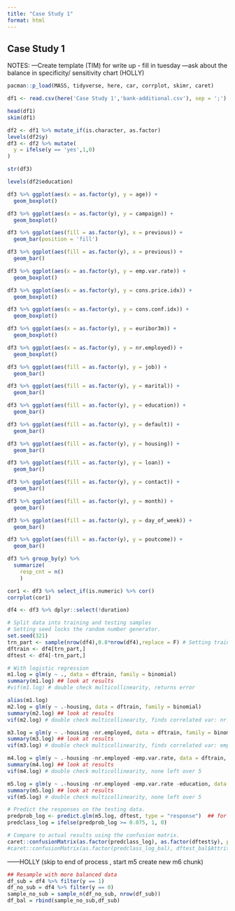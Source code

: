 ```yaml
---
title: "Case Study 1"
format: html
---
```


## Case Study 1
NOTES:
---Create template (TIM) for write up - fill in tuesday
---ask about the balance in specificity/ sensitivity chart (HOLLY)


```r
pacman::p_load(MASS, tidyverse, here, car, corrplot, skimr, caret)
```

```r
df1 <- read.csv(here('Case Study 1','bank-additional.csv'), sep = ';')
```

```r
head(df1)
skim(df1)
```


```r
df2 <- df1 %>% mutate_if(is.character, as.factor)
levels(df2$y)
df3 <- df2 %>% mutate(
  y = ifelse(y == 'yes',1,0)
)
```

```r
str(df3)
```

```r
levels(df2$education)
```

```r
df3 %>% ggplot(aes(x = as.factor(y), y = age)) +
  geom_boxplot()
```

```r
df3 %>% ggplot(aes(x = as.factor(y), y = campaign)) +
  geom_boxplot()
```

```r
df3 %>% ggplot(aes(fill = as.factor(y), x = previous)) +
  geom_bar(position = 'fill')

df3 %>% ggplot(aes(fill = as.factor(y), x = previous)) +
  geom_bar()
```

```r
df3 %>% ggplot(aes(x = as.factor(y), y = emp.var.rate)) +
  geom_boxplot()
```

```r
df3 %>% ggplot(aes(x = as.factor(y), y = cons.price.idx)) +
  geom_boxplot()
```

```r
df3 %>% ggplot(aes(x = as.factor(y), y = cons.conf.idx)) +
  geom_boxplot()
```

```r
df3 %>% ggplot(aes(x = as.factor(y), y = euribor3m)) +
  geom_boxplot()
```

```r
df3 %>% ggplot(aes(x = as.factor(y), y = nr.employed)) +
  geom_boxplot()
```

```r
df3 %>% ggplot(aes(fill = as.factor(y), y = job)) +
  geom_bar()
```

```r
df3 %>% ggplot(aes(fill = as.factor(y), y = marital)) +
  geom_bar()
```

```r
df3 %>% ggplot(aes(fill = as.factor(y), y = education)) +
  geom_bar()
```

```r
df3 %>% ggplot(aes(fill = as.factor(y), y = default)) +
  geom_bar()
```

```r
df3 %>% ggplot(aes(fill = as.factor(y), y = housing)) +
  geom_bar()
```

```r
df3 %>% ggplot(aes(fill = as.factor(y), y = loan)) +
  geom_bar()
```

```r
df3 %>% ggplot(aes(fill = as.factor(y), y = contact)) +
  geom_bar()
```

```r
df3 %>% ggplot(aes(fill = as.factor(y), y = month)) +
  geom_bar()
```

```r
df3 %>% ggplot(aes(fill = as.factor(y), y = day_of_week)) +
  geom_bar()
```

```r
df3 %>% ggplot(aes(fill = as.factor(y), y = poutcome)) +
  geom_bar()
```

```r
df3 %>% group_by(y) %>% 
  summarize(
    resp_cnt = n()
    )
```


```r
cor1 <- df3 %>% select_if(is.numeric) %>% cor()
corrplot(cor1)
```

```r
df4 <- df3 %>% dplyr::select(!duration)
```


```r
# Split data into training and testing samples
# Setting seed locks the random number generator. 
set.seed(321)
trn_part <- sample(nrow(df4),0.8*nrow(df4),replace = F) # Setting training sample to be 80% of the data
dftrain <- df4[trn_part,]
dftest <- df4[-trn_part,]

# With logistic regression
m1.log = glm(y ~ ., data = dftrain, family = binomial)
summary(m1.log) ## look at results
#vif(m1.log) # double check multicollinearity, returns error

alias(m1.log)
m2.log = glm(y ~ .-housing, data = dftrain, family = binomial)
summary(m2.log) ## look at results
vif(m2.log) # double check multicollinearity, finds correlated var: nr.employed 

m3.log = glm(y ~ .-housing -nr.employed, data = dftrain, family = binomial)
summary(m3.log) ## look at results
vif(m3.log) # double check multicollinearity, finds correlated var: emp.var.rate

m4.log = glm(y ~ .-housing -nr.employed -emp.var.rate, data = dftrain, family = binomial)
summary(m4.log) ## look at results
vif(m4.log) # double check multicollinearity, none left over 5


```


```r
m5.log = glm(y ~ .-housing -nr.employed -emp.var.rate -education, data = dftrain, family = binomial)
summary(m5.log) ## look at results
vif(m5.log) # double check multicollinearity, none left over 5

```


```r
# Predict the responses on the testing data. 
predprob_log <- predict.glm(m5.log, dftest, type = "response")  ## for logit
predclass_log = ifelse(predprob_log >= 0.075, 1, 0)

# Compare to actual results using the confusion matrix. 
caret::confusionMatrix(as.factor(predclass_log), as.factor(dftest$y), positive = "1")
#caret::confusionMatrix(as.factor(predclass_log_bal), dftest_bal$Attrition_Flag, positive = "Existing Customer")


```

------HOLLY (skip to end of process , start m5 create new m6 chunk)

```r
## Resample with more balanced data 
df_sub = df4 %>% filter(y == 1)
df_no_sub = df4 %>% filter(y == 0)
sample_no_sub = sample_n(df_no_sub, nrow(df_sub))
df_bal = rbind(sample_no_sub,df_sub)
```






